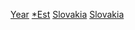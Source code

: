 [[Category:斯洛伐克建立|Year]]
[[Category:依年份劃分的斯洛伐克|*Est]]
[[Category:各年歐洲建立|Slovakia]]
[[Category:各国各年建立|Slovakia]]